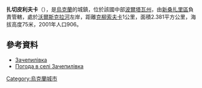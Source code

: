 {{coord|49|18|46|N|34|20|11|E|scale:100000_region:UA|display=title}}

'''扎切皮利夫卡'''（{{lang-uk|Зачепилівка}}），是[[烏克蘭|烏克蘭]]的城鎮，位於該國中部[[波爾塔瓦州|波爾塔瓦州]]，由[[新桑扎里區|新桑扎里區]]負責管轄，處於[[沃爾斯克拉河|沃爾斯克拉河]]左岸，距離[[克柳索夫卡|克柳索夫卡]]1公里，面積2.381平方公里，海拔高度75米，2001年人口906。

==參考資料==
* [https://web.archive.org/web/20160304204245/http://w1.c1.rada.gov.ua/pls/z7502/A005?rdat1=07.05.2011&rf7571=26099 Зачепилівка]
* [http://weather.in.ua/ua/poltavskaja/8705 Погода в селі Зачепилівка] {{Wayback|url=http://weather.in.ua/ua/poltavskaja/8705 |date=20161231090550 }}

{{Ukraine-geo-stub}}
[[Category:烏克蘭城市|Category:烏克蘭城市]]